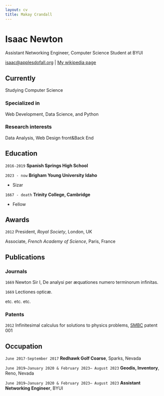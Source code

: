 ```yaml
---
layout: cv
title: Makay Crandall
---
```

# Isaac Newton
Assistant Networking Engineer, Computer Science Student at BYUI

<div id="webaddress">
<a href="isaac@applesdofall.org">isaac@applesdofall.org</a>
| <a href="http://en.wikipedia.org/wiki/Isaac_Newton">My wikipedia page</a>
</div>


## Currently

Studying Computer Science

### Specialized in

Web Development, Data Science, and Python


### Research interests

Data Analysis, Web Design front&Back End


## Education

`2016-2019`
__Spanish Springs High School__

`2023 - now`
__Brigham Young University Idaho__

- Sizar

`1667 - death`
__Trinity College, Cambridge__

- Fellow



## Awards

`2012`
President, *Royal Society*, London, UK

Associate, *French Academy of Science*, Paris, France



## Publications

<!-- A list is also available [online](http://scholar.google.co.uk/citations?user=LTOTl0YAAAAJ) -->

### Journals

`1669`
Newton Sir I, De analysi per æquationes numero terminorum infinitas. 

`1669`
Lectiones opticæ.

etc. etc. etc.

### Patents

`2012`
Infinitesimal calculus for solutions to physics problems, [SMBC](http://www.techdirt.com/articles/20121011/09312820678/if-patents-had-been-around-time-newton.shtml) patent 001


## Occupation

`June 2017-September 2017`
__Redhawk Golf Coarse__, Sparks, Nevada

`June 2019–January 2020 & February 2023– August 2023`
__Geodis, Inventory__, Reno, Nevada

`June 2019–January 2020 & February 2023– August 2023`
__Assistant Networking Engineer__, BYUI

<!-- ### Footer

Last updated: May 2013 -->